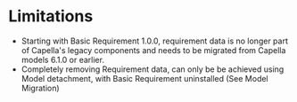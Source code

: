 <!--
  Copyright (c) 2023 THALES GLOBAL SERVICES.
  
  This program and the accompanying materials are made available under the
  terms of the Eclipse Public License 2.0 which is available at
  http://www.eclipse.org/legal/epl-2.0
  
  SPDX-License-Identifier: EPL-2.0
  
  Contributors:
       Thales - initial API and implementation
-->
=Limitations=

* Starting with Basic Requirement 1.0.0, requirement data is no longer part of Capella's legacy components and needs to be migrated from Capella models 6.1.0 or earlier.
* Completely removing Requirement data, can only be be achieved using Model detachment, with Basic Requirement uninstalled (See Model Migration)